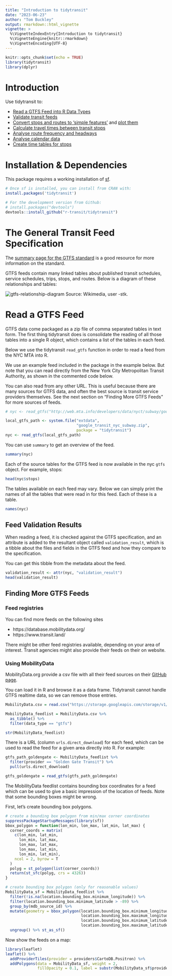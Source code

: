 ```yaml
---
title: "Introduction to tidytransit"
date: "2023-06-23"
author: "Tom Buckley"
output: rmarkdown::html_vignette
vignette: >
  %\VignetteIndexEntry{Introduction to tidytransit}
  %\VignetteEngine{knitr::rmarkdown}
  %\VignetteEncoding{UTF-8}
---
```


```r
knitr::opts_chunk$set(echo = TRUE)
library(tidytransit)
library(dplyr)
```
<!-- [![CRAN -->
<!-- status](https://www.r-pkg.org/badges/version/tidytransit?)](https://cran.r-project.org/package=tidytransit) -->

# Introduction

Use tidytransit to:

- [Read a GTFS Feed into R Data Types](https://r-transit.github.io/tidytransit/articles/introduction.html#read-a-gtfs-feed)
- [Validate transit feeds](https://r-transit.github.io/tidytransit/articles/introduction.html#feed-validation-results)
- [Convert stops and routes to 'simple features'](https://r-transit.github.io/tidytransit/reference/gtfs_as_sf.html) and [plot them](https://r-transit.github.io/tidytransit/reference/plot.tidygtfs.html)
- [Calculate travel times between transit stops](https://r-transit.github.io/tidytransit/reference/travel_times.html)
- [Analyse route frequency and headways](https://r-transit.github.io/tidytransit/articles/servicepatterns.html)
- [Analyse calendar data](https://r-transit.github.io/tidytransit/articles/servicepatterns.html)
- [Create time tables for stops](https://r-transit.github.io/tidytransit/articles/timetable.html)

# Installation & Dependencies

This package requires a working installation of [sf](https://github.com/r-spatial/sf#installing). 

```r
# Once sf is installed, you can install from CRAN with: 
install.packages('tidytransit')

# For the development version from Github:
# install.packages("devtools")
devtools::install_github("r-transit/tidytransit")
```

# The General Transit Feed Specification

The [summary page for the GTFS standard](https://gtfs.org/documentation/overview/) 
is a good resource for more information on the standard.

GTFS feeds contain many linked tables about published transit schedules, service 
schedules, trips, stops, and routes. Below is a diagram of these relationships and tables:

![gtfs-relationship-diagram](figures/GTFS_class_diagram.svg.png)
Source: Wikimedia, user -stk. 

# Read a GTFS Feed

GTFS data come packaged as a zip file of comma separated tables in text form. The first thing 
tidytransit does is consolidate the reading of all those tables into a single R object, which contains 
a list of the tables in each feed. 

Below we use the tidytransit `read_gtfs` function in order to read a feed from the NYC MTA 
into R.

We use an example feed included in the package in the example below. But note that you can read 
directly from the New York City Metropolitan Transit Authority, as shown in the commented 
code below.

You can also read from any other URL. This is useful because there are many sources for 
GTFS data, and often the best source is transit service providers themselves. See the next 
section on "Finding More GTFS Feeds" for more sources of feeds. 

```r
# nyc <- read_gtfs("http://web.mta.info/developers/data/nyct/subway/google_transit.zip")

local_gtfs_path <- system.file("extdata", 
                               "google_transit_nyc_subway.zip", 
                               package = "tidytransit")
nyc <- read_gtfs(local_gtfs_path)
```

You can use `summary` to get an overview of the feed.

```r
summary(nyc)
```

Each of the source tables for the GTFS feed is now available in the nyc `gtfs` object. For
example, stops:

```r
head(nyc$stops)
```

The tables available on each feed may vary. Below we can simply print the names of all the 
tables that were read in for this feed. Each of these is a table.

```r
names(nyc)
```

## Feed Validation Results

When reading a feed, it is checked against the GTFS specification, and an attribute is 
added to the resultant object called `validation_result`, which is a tibble about the files 
and fields in the GTFS feed and how they compare to the specification. 

You can get this tibble from the metadata about the feed. 

```r
validation_result <- attr(nyc, "validation_result")
head(validation_result)
```

## Finding More GTFS Feeds

### Feed registries

You can find more feeds on the following sites

- https://database.mobilitydata.org/
- https://www.transit.land/

There might be other feed registries available, depending on your area of interest. 
Transit agencies might also provide their feeds on their on website.

### Using MobilityData

MobilityData.org provide a csv file with all their feed sources on their
[GitHub page](https://github.com/MobilityData/mobility-database-catalogs).

You can load it in R and browse it as a data frame. Tidytransit cannot handle GTFS realtime 
data, so we can remove those entries.

```r
MobilityData.csv = read.csv("https://storage.googleapis.com/storage/v1/b/mdb-csv/o/sources.csv?alt=media")

MobilityData_feedlist = MobilityData.csv %>% 
  as_tibble() %>% 
  filter(data_type == "gtfs")

str(MobilityData_feedlist)
```

There is a URL (column `urls.direct_download`) for each feed, which 
can be used to read the feed for a given area directly into R. For example:

```r
gtfs_path_goldengate <- MobilityData_feedlist %>% 
  filter(provider == "Golden Gate Transit") %>%
  pull(urls.direct_download)

gtfs_goldengate = read_gtfs(gtfs_path_goldengate)
```

The MobilityData feedlist contains bounding box coordinates for a feed which can be used to 
give a basic impression of the location of feeds. Note that some bounding boxes might be 
wrong.

First, let's create bounding box polygons.

```r
# create a bounding box polygon from min/max corner coordinates
suppressPackageStartupMessages(library(sf))
bbox_polygon = function(lon_min, lon_max, lat_min, lat_max) {
  corner_coords = matrix(
    c(lon_min, lat_min,
      lon_min, lat_max,
      lon_max, lat_max,
      lon_max, lat_min,
      lon_min, lat_min),
    ncol = 2, byrow = T
  )
  polyg = st_polygon(list(corner_coords))
  return(st_sfc(polyg, crs = 4326))
}

# create bounding box polygon (only for reasonable values)
MobilityData_sf = MobilityData_feedlist %>% 
  filter(!is.na(location.bounding_box.minimum_longitude)) %>% 
  filter(location.bounding_box.minimum_latitude > -89) %>% 
  group_by(mdb_source_id) %>% 
  mutate(geometry = bbox_polygon(location.bounding_box.minimum_longitude,
                                 location.bounding_box.maximum_longitude,
                                 location.bounding_box.minimum_latitude,
                                 location.bounding_box.maximum_latitude)) %>% 
  ungroup() %>% st_as_sf()
```

Now show the feeds on a map:

```r
library(leaflet)
leaflet() %>% 
  addProviderTiles(provider = providers$CartoDB.Positron) %>% 
  addPolygons(data = MobilityData_sf, weight = 2, 
              fillOpacity = 0.1, label = substr(MobilityData_sf$provider, 0, 60))

```

